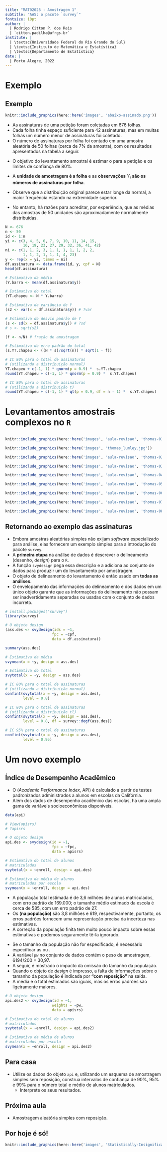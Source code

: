 ```yaml
---
title: "MAT02025 - Amostragem 1"
subtitle: "AAS: o pacote `survey`"
fontsize: 10pt
author: |
  | Rodrigo Citton P. dos Reis
  | `citton.padilha@ufrgs.br`
institute: |
  | \textsc{Universidade Federal do Rio Grande do Sul}
  | \textsc{Instituto de Matemática e Estatística}
  | \textsc{Departamento de Estatística}
date: |
  | Porto Alegre, 2022
---
```


# Exemplo

## Exemplo {.allowframebreaks}

```r

knitr::include_graphics(here::here('images', 'abaixo-assinado.png'))

```

\small

- As assinaturas de uma petição foram coletadas em 676 folhas.
- Cada folha tinha espaço suficiente para 42 assinaturas, mas em muitas folhas um número menor de assinaturas foi coletado.
- O número de assinaturas por folha foi contado em uma amostra aleatória de 50 folhas (cerca de 7% da amostra), com os resultados apresentados na tabela a seguir.

\footnotesize

\begin{table}[]
\begin{tabular}{cc|cc}
$Y_i$ & $n_i$ & $Y_i$ & $n_i$ \\ \hline
42    & 23    & 14    & 1     \\
41    & 4     & 11    & 1     \\
36    & 1     & 10    & 1     \\
32    & 1     & 9     & 1     \\
29    & 1     & 7     & 1     \\
27    & 2     & 6     & 3     \\
23    & 1     & 5     & 2     \\
19    & 1     & 4     & 1     \\
16    & 2     & 3     & 1     \\
15    & 2     & -     & -    
\end{tabular}
\end{table}

\normalsize

\framebreak

- O objetivo do levantamento amostral é estimar o \structure{número total de assinaturas} para a petição e os limites de confiança de 80%.

- A __unidade de amostragem é a folha__ e as __observações__ $Y_i$ __são os números de assinaturas por folha__.
- Observe que a distribuição original parece estar longe da normal, a maior frequência estando na extremidade superior.
- No entanto, há razões para acreditar, por experiência, que as médias das amostras de 50 unidades são aproximadamente normalmente distribuídas.

\framebreak

\footnotesize

```r

N <- 676
n <- 50
id <- 1:n
yi <- c(3, 4, 5, 6, 7, 9, 10, 11, 14, 15,
        16, 19, 23, 27, 29, 32, 36, 41, 42)
ni <- c(1, 1, 2, 3, 1, 1, 1, 1, 1, 2, 2,
        1, 1, 2, 1, 1, 1, 4, 23)
y <- rep(x = yi, times = ni)
df.assinatura <- data.frame(id, y, cpf = N)
head(df.assinatura)

```

\framebreak

```r

# Estimativa da média
(Y.barra <- mean(df.assinatura$y))

# Estimativa do total
(YT.chapeu <- N * Y.barra)

# Estimativa da variância de Y
(s2 <- var(x = df.assinatura$y)) # ?var

# Estimativa do desvio padrão de Y
(s <- sd(x = df.assinatura$y)) # ?sd
# s <- sqrt(s2)

(f <- n/N) # fração de amostragem

# Estimativa do erro padrão do total
(s.YT.chapeu <- ((N * s)/sqrt(n)) * sqrt(1 - f)) 

# IC 80% para o total de assinaturas
# (utilizando a distribuição normal)
YT.chapeu + c(-1, 1) * qnorm(p = 0.9) *  s.YT.chapeu
round(YT.chapeu + c(-1, 1) * qnorm(p = 0.9) *  s.YT.chapeu)

# IC 80% para o total de assinaturas
# (utilizando a distribuição t)
round(YT.chapeu + c(-1, 1) * qt(p = 0.9, df = n - 1) *  s.YT.chapeu)

```
\normalsize

# Levantamentos amostrais complexos no `R`

## {.allowframebreaks}

```r

knitr::include_graphics(here::here('images', 'aula-revisao', 'thomas-01.png'))

```

\framebreak

```r

knitr::include_graphics(here::here('images', 'thomas_lumley.jpg'))

```

\framebreak

```r

knitr::include_graphics(here::here('images', 'aula-revisao', 'thomas-02.png'))

```

\framebreak

```r

knitr::include_graphics(here::here('images', 'aula-revisao', 'thomas-03.png'))

```

\framebreak

```r

knitr::include_graphics(here::here('images', 'aula-revisao', 'thomas-04.png'))

```

\framebreak

```r

knitr::include_graphics(here::here('images', 'aula-revisao', 'thomas-05.png'))

```

\framebreak

```r

knitr::include_graphics(here::here('images', 'aula-revisao', 'thomas-06.png'))

```

\framebreak

```r

knitr::include_graphics(here::here('images', 'aula-revisao', 'thomas-07.png'))

```

\framebreak

```r

knitr::include_graphics(here::here('images', 'aula-revisao', 'thomas-08.png'))

```

## Retornando ao exemplo das assinaturas {.allowframebreaks}

- Embora amostras aleatórias simples não exijam _software_ especializado para análise, elas fornecem um exemplo simples para a introdução do pacote `survey`.
- A __primeira etapa__ na análise de dados é descrever o delineamento (desenho, _design_) para o `R`.
- A função `svydesign` pega essa descrição e a adiciona ao conjunto de dados para produzir um \structure{objeto de delineamento} do levantamento por amostragem.
- O objeto de delineamento do levantamento é então usado em __todas as análises__.
- O envelopamento das informações do delineamento e dos dados em um único objeto garante que as informações do delineamento não possam ser inadvertidamente separadas ou usadas com o conjunto de dados incorreto.

\framebreak

\footnotesize

```r

# install.packages("survey")
library(survey)

# O objeto design
(ass.des <- svydesign(ids = ~1,
                     fpc = ~cpf,
                     data = df.assinatura))

summary(ass.des)

# Estimativa da média
svymean(x = ~y, design = ass.des)

# Estimativa do total
svytotal(x = ~y, design = ass.des)

# IC 80% para o total de assinaturas
# (utilizando a distribuição normal)
confint(svytotal(x = ~y, design = ass.des),
        level = 0.8)

# IC 80% para o total de assinaturas
# (utilizando a distribuição tl)
confint(svytotal(x = ~y, design = ass.des),
        level = 0.8, df = survey::degf(ass.des))

# IC 95% para o total de assinaturas
confint(svytotal(x = ~y, design = ass.des),
        level = 0.95)

```
\normalsize

# Um novo exemplo

## Índice de Desempenho Acadêmico {.allowframebreaks}

- O \structure{Índice de Desempenho Acadêmico da Califórnia} (_Academic Performance Index_, API) é calculado a partir de testes padronizados administrados a alunos em escolas da Califórnia.
- Além dos dados de desempenho acadêmico das escolas, há uma ampla gama de variáveis socioeconômicas disponíveis.

\footnotesize

```r

data(api)

# View(apisrs)
# ?apisrs

# O objeto design
api.des <- svydesign(id = ~1,
                     fpc = ~fpc,
                     data = apisrs)

# Estimativa do total de alunos
# matriculados
svytotal(x = ~enroll, design = api.des)

# Estimativa da média de alunos
# matriculados por escola
svymean(x = ~enroll, design = api.des)

```

\framebreak

\normalsize

- A população total estimada é de 3,6 milhões de alunos matriculados, com erro padrão de 169.000; o tamanho médio estimado da escola é cerca de 585, com um erro padrão de 27.
- Os \structure{valores verdadeiros} __(na população)__ são 3,8 milhões e 619, respectivamente, portanto, os erros padrões fornecem uma representação precisa da incerteza nas estimativas.
- A correção da população finita tem muito pouco impacto sobre essas estimativas e podemos seguramente tê-la ignorado.

\framebreak

- Se o tamanho da população não for especificado, é necessário especificar as \structure{probabilidades de amostragem} ou \structure{pesos de amostragem}.
- A variável `pw` no conjunto de dados contém o peso de amostragem, 6194/200 = 30,97.
- A seguir, é mostrado o impacto da omissão do tamanho da população.
- Quando o objeto de _design_ é impresso, a falta de informações sobre o tamanho da população é indicada por __"com reposição"__ na saída.
- A média e o total estimados são iguais, mas os erros padrões são ligeiramente maiores.

\framebreak

\footnotesize

```r

# O objeto design
api.des2 <- svydesign(id = ~1,
                     weights = ~pw,
                     data = apisrs)

# Estimativa do total de alunos
# matriculados
svytotal(x = ~enroll, design = api.des2)

# Estimativa da média de alunos
# matriculados por escola
svymean(x = ~enroll, design = api.des2)

```

## Para casa

- Utilize os dados do objeto `api` e, utilizando um esquema de amostragem simples sem reposição, construa intervalos de confiança de 90%, 95% e 99% para o número total e médio de alunos matriculados.
    + Interprete os seus resultados.

## Próxima aula

- Amostragem aleatória simples com reposição.

## Por hoje é só!

\begin{center}
{\bf Bons estudos!}
\end{center}

```r

knitr::include_graphics(here::here('images', 'Statistically-Insignificant-RUOK.jpg'))

```

